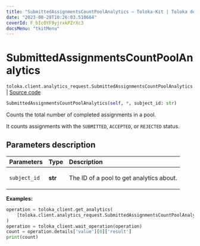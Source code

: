 ```yaml
---
title: "SubmittedAssignmentsCountPoolAnalytics — Toloka-Kit | Toloka documentation"
date: "2023-08-28T10:26:03.510664"
coverId: F_bIcOYF9yjrxkPZrXc3
docsMenu: "tkitMenu"
---
```


# SubmittedAssignmentsCountPoolAnalytics

`toloka.client.analytics_request.SubmittedAssignmentsCountPoolAnalytics` | [Source code](https://github.com/Toloka/toloka-kit/blob/v1.2.1/src/client/analytics_request.py#L86)

```python
SubmittedAssignmentsCountPoolAnalytics(self, *, subject_id: str)
```

Counts the total number of completed assignments in a pool.

It counts assignments with the `SUBMITTED`, `ACCEPTED`, or `REJECTED` status.

## Parameters description

| Parameters | Type | Description |
| :----------| :----| :-----------|
`subject_id`|**str**|<p>The ID of a pool to get analytics about.</p>

**Examples:**

```python
operation = toloka_client.get_analytics(
    [toloka.client.analytics_request.SubmittedAssignmentsCountPoolAnalytics(subject_id='1084779')]
)
operation = toloka_client.wait_operation(operation)
count = operation.details['value'][0]['result']
print(count)
```